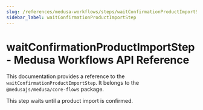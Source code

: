 ```yaml
---
slug: /references/medusa-workflows/steps/waitConfirmationProductImportStep
sidebar_label: waitConfirmationProductImportStep
---
```



# waitConfirmationProductImportStep - Medusa Workflows API Reference

This documentation provides a reference to the `waitConfirmationProductImportStep`. It belongs to the `@medusajs/medusa/core-flows` package.

This step waits until a product import is confirmed.
